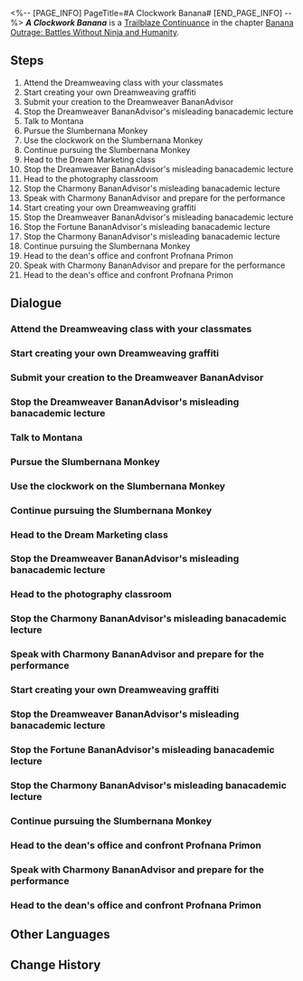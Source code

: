 <%-- [PAGE_INFO]
PageTitle=#A Clockwork Banana#
[END_PAGE_INFO] --%>
{{Stub|Dialogue.}}
{{Mission Infobox
|id            = 1034205
|title         = 
|image         = Mission A Clockwork Banana.png{{subst:void|<!--$UPLOAD:<<SpriteOutput/Chronicle/1034205.png>-<Mission A Clockwork Banana.png>-<Fate's Atlas Images>>-->}}
|type          = Trailblaze Continuance
|event_name    = 
|chapter       = Banana Outrage: Battles Without Ninja and Humanity
|requirements  = [[Trailblaze Continuance]] ''[[Reservoir Monkeys]]'' completed
|summary       = You and your companions start to experience the fascinating classes at Paperfold University, but to your surprise, each class is overseen by a quirky BananAdvisor who abuses their authority and bullies the students. Together with Rappa the Ninja Hero, you help the students and realize these occurrences are related to the evil scientist Dr. Primitive of the Genius Society. Guided by the esteemed director and visiting professor Mr. Reca, you uncover the mastermind behind it all, Profnana Primon. However, just as Rappa is about to subdue him, Mr. Reca interrupts the confrontation abruptly...
|characters    = Trailblazer
|startLocation = [[Penacony]] - [[Penacony Paperfold University College]]
|world         = Penacony
|area          = Penacony Paperfold University College
|prev          = Reservoir Monkeys
|next          = Dead Banana Society
|rewards       = Trailblaze EXP*1,000; Stellar Jade*130; Traveler's Guide*10; Refined Aether*10; Credit*120,000
}}
'''''A Clockwork Banana''''' is a [[Trailblaze Continuance]] in the chapter [[Banana Outrage: Battles Without Ninja and Humanity]].

==Steps==
# Attend the Dreamweaving class with your classmates
# Start creating your own Dreamweaving graffiti
# Submit your creation to the Dreamweaver BananAdvisor
# Stop the Dreamweaver BananAdvisor's misleading banacademic lecture
# Talk to Montana
# Pursue the Slumbernana Monkey
# Use the clockwork on the Slumbernana Monkey
# Continue pursuing the Slumbernana Monkey
# Head to the Dream Marketing class
# Stop the Dreamweaver BananAdvisor's misleading banacademic lecture
# Head to the photography classroom
# Stop the Charmony BananAdvisor's misleading banacademic lecture
# Speak with Charmony BananAdvisor and prepare for the performance
# Start creating your own Dreamweaving graffiti
# Stop the Dreamweaver BananAdvisor's misleading banacademic lecture
# Stop the Fortune BananAdvisor's misleading banacademic lecture
# Stop the Charmony BananAdvisor's misleading banacademic lecture
# Continue pursuing the Slumbernana Monkey
# Head to the dean's office and confront Profnana Primon
# Speak with Charmony BananAdvisor and prepare for the performance
# Head to the dean's office and confront Profnana Primon

<!--
==Gameplay Notes==

--><!--
==Trial Character==

-->
==Dialogue==
{{Stub Dialogue}}

===Attend the Dreamweaving class with your classmates===
{{Mission Description|type=continuance|location=Penacony Paperfold University College|Leisurely break time is almost over, and it is crucial to be on time for your first lesson. Please do not be late, refrain from chatting in class, and focus on the lecture... although you might be tempted not to. Rules are made to be broken, after all.<br />Head to your first class and hope that the Dreamweaver Academy is not actually getting students to start with manual labor.}}
{{Dialogue Start}}
:{{tx}}
{{Dialogue End}}

===Start creating your own Dreamweaving graffiti===
{{Mission Description|type=continuance|location=Penacony Paperfold University College|update|The Dreamweaving class has started, and thankfully, your first task doesn't involve dealing with concrete. Everything in this class feels fresh, from creative artwork to your ninja classmate and monkey mentor. It seems like these two elements are intertwined in your academic journey.<br />Use your hands... or your brain to craft your own masterpiece!}}
{{Dialogue Start}}
:{{tx}}
{{Dialogue End}}

===Submit your creation to the Dreamweaver BananAdvisor===
{{Dialogue Start}}
:{{tx}}
{{Dialogue End}}

===Stop the Dreamweaver BananAdvisor's misleading banacademic lecture===
{{Dialogue Start}}
:{{tx}}
{{Dialogue End}}

===Talk to Montana===
{{Mission Description|type=continuance|location=Penacony Paperfold University College|update|As expected, you completely disrupt the classroom. However, the dean's reaction to students challenging a teacher feels surreal, almost like a scene from a sci-fi game, and all your classmates are on your side. The school environment is surprisingly open-minded.<br />Look, your classmates have shown up.}}
{{Dialogue Start}}
:{{tx}}
{{Dialogue End}}

===Pursue the Slumbernana Monkey===
{{Mission Description|type=continuance|location=Penacony Paperfold University College|update|Your recently acquired monkey has run away. As suspected, you can never fully trust university peers who are promoting stuff.<br />Give chase. The consumer protection laws in Penacony is not robust enough to protect your rights.}}
{{Dialogue Start}}
:{{tx}}
{{Dialogue End}}

===Use the clockwork on the Slumbernana Monkey===
{{Mission Description|type=continuance|location=Penacony Paperfold University College|update|Alarming! In the Dream Marketing class, deceptive and malevolent rhetoric is rampant. If this fiendling continues its misguidance of the students, it could cause serious consequences! Baseball Bat Ninja! Use your ninjutsu to stop it!<br />Try using your Clockwork on the monkey... You can't help but wonder just how many uses Clockwork has. Maybe try it on a trashcan next time?}}
{{Dialogue Start}}
:{{tx}}
{{Dialogue End}}

===Continue pursuing the Slumbernana Monkey===
{{Dialogue Start}}
:{{tx}}
{{Dialogue End}}

===Head to the Dream Marketing class===
{{Mission Description|type=continuance|location=Penacony Paperfold University College|update|Once again, you come across the ninja and the monkey-headed teacher. Looks like corruption is rampant within the academy. Unfortunately, this seems to be a part of the Mappou Age of the Dharma... Get moving, ninja! Keep an eye on the Fiendling Pest's activities.<br />Oh, you're wondering about the sudden change in text style? It's to match the theme of the story, naturally.}}
{{Dialogue Start}}
:{{tx}}
{{Dialogue End}}

===Stop the Dreamweaver BananAdvisor's misleading banacademic lecture===
{{Mission Description|type=continuance|location=Penacony Paperfold University College|update|The Dreamweaving class has started, and thankfully, your first task doesn't involve dealing with concrete. Everything in this class feels fresh, from creative artwork to your ninja classmate and monkey mentor. It seems like these two elements are intertwined in your academic journey.<br />Use your hands... or your brain to craft your own masterpiece!}}
{{Dialogue Start}}
:{{tx}}
{{Dialogue End}}

===Head to the photography classroom===
{{Mission Description|type=continuance|location=Penacony Paperfold University College|update|Shocking! Evil Ninja Osaru is, in reality, a notorious intergalactic criminal! If his minions continue wreaking havoc in the Dreamlands, even sweet dreams could turn into a nightmare... No, you can't let that happen! Before your Alfalfa credits run out, you must stop the arrival of the Mappou Age of the Dharma even at the cost of your life!<br />Head to the photography classroom and confront the next BananAdvisor... and take a guess at which of the Sweet Dreams Troupe's heads they have tampered with.}}
{{Dialogue Start}}
:{{tx}}
{{Dialogue End}}

===Stop the Charmony BananAdvisor's misleading banacademic lecture===
{{Mission Description|type=continuance|location=Penacony Paperfold University College|update|Atrocious! The dino fiendling is once again terrorizing ninjas, spreading malevolence under the guise of mentorship. As the Trailblaze advanced ninja, partnered with the Dazzling Ninja Hero, how can you stand by and watch such wickedness? Have you closed your eyes and entered the eternal sleep already? Your baseball bat of justice is now as firm as a vajra scepter!<br />Alright, it's time to take action.}}
{{Dialogue Start}}
:{{tx}}
{{Dialogue End}}

===Speak with Charmony BananAdvisor and prepare for the performance===
{{Mission Description|type=continuance|location=Penacony Paperfold University College|update|Atrocious! The dino fiendling is once again terrorizing ninjas, spreading malevolence under the guise of mentorship. As the Trailblaze advanced ninja, partnered with the Dazzling Ninja Hero, how can you stand by and watch such wickedness? Have you closed your eyes and entered the eternal sleep already? Your baseball bat of justice is now as firm as a vajra scepter!<br />Despite the inspiring dialogue, the script dictates your compulsory involvement in this farce with this dino... I mean, this monkey.}}
{{Dialogue Start}}
:{{tx}}
{{Dialogue End}}

===Start creating your own Dreamweaving graffiti===
{{Mission Description|type=continuance|location=Penacony Paperfold University College|update|The Dreamweaving class has started, and thankfully, your first task doesn't involve dealing with concrete. Everything in this class feels fresh, from creative artwork to your ninja classmate and monkey mentor. It seems like these two elements are intertwined in your academic journey.<br />Use your hands... or your brain to craft your own masterpiece!}}
{{Dialogue Start}}
:{{tx}}
{{Dialogue End}}

===Stop the Dreamweaver BananAdvisor's misleading banacademic lecture===
{{Dialogue Start}}
:{{tx}}
{{Dialogue End}}

===Stop the Fortune BananAdvisor's misleading banacademic lecture===
{{Mission Description|type=continuance|location=Penacony Paperfold University College|update|Alarming! In the Dream Marketing class, deceptive and malevolent rhetoric is rampant. If this fiendling continues its misguidance, it could have caused serious consequences! Baseball Bat Ninja! Use your ninjutsu to stop it!<br />Turns out something is definitely wrong with those BananAdvisors, so don't hesitate to get physical... Or maybe you never had reservations in the first place?}}
{{Dialogue Start}}
:{{tx}}
{{Dialogue End}}

===Stop the Charmony BananAdvisor's misleading banacademic lecture===
{{Mission Description|type=continuance|location=Penacony Paperfold University College|update|Atrocious! The dino fiendling is once again terrorizing ninjas, spreading malevolence under the guise of mentorship. As the Trailblaze advanced ninja, partnered with the Dazzling Ninja Hero, how can you stand by and watch such wickedness? Have you closed your eyes and entered the eternal sleep already? Your baseball bat of justice is now as firm as a vajra scepter!<br />Alright, it's time to take action.}}
{{Dialogue Start}}
:{{tx}}
{{Dialogue End}}

===Continue pursuing the Slumbernana Monkey===
{{Mission Description|type=continuance|location=Penacony Paperfold University College|update|Alarming! In the Dream Marketing class, deceptive and malevolent rhetoric is rampant. If this fiendling continues its misguidance of the students, it could cause serious consequences! Baseball Bat Ninja! Use your ninjutsu to stop it!<br />Try using your Clockwork on the monkey... You can't help but wonder just how many uses Clockwork has. Maybe try it on a trashcan next time?}}
{{Dialogue Start}}
:{{tx}}
{{Dialogue End}}

===Head to the dean's office and confront Profnana Primon===
{{Mission Description|type=continuance|location=Penacony Paperfold University College|update|By the Great Lan above! The Evil Ninja's schemes have been exposed! This monkey farce must have been orchestrated by an elusive mastermind, and the Fiendling Chief seems highly suspicious. Let's interrogate first and ask questions later!<br />You have taken down all the fake teachers, and now it's the dean's turn... School regulations, you say? Oh, they weren't included in the data bank, right?}}
{{Dialogue Start}}
:{{tx}}
{{Dialogue End}}

===Speak with Charmony BananAdvisor and prepare for the performance===
{{Mission Description|type=continuance|location=Penacony Paperfold University College|update|Atrocious! The dino fiendling is once again terrorizing ninjas, spreading malevolence under the guise of mentorship. As the Trailblaze advanced ninja, partnered with the Dazzling Ninja Hero, how can you stand by and watch such wickedness? Have you closed your eyes and entered the eternal sleep already? Your baseball bat of justice is now as firm as a vajra scepter!<br />Despite the inspiring dialogue, the script dictates your compulsory involvement in this farce with this dino... I mean, this monkey.}}
{{Dialogue Start}}
:{{tx}}
{{Dialogue End}}

===Head to the dean's office and confront Profnana Primon===
{{Mission Description|type=continuance|location=Penacony Paperfold University College|update|By the Great Lan above! The Evil Ninja's schemes have been exposed! This monkey farce must have been orchestrated by an elusive mastermind, and the Fiendling Chief seems highly suspicious. Let's interrogate first and ask questions later!<br />You have taken down all the fake teachers, and now it's the dean's turn... School regulations, you say? Oh, they weren't included in the data bank, right?}}
{{Dialogue Start}}
:{{tx}}
{{Dialogue End}}

==Other Languages==
{{Other Languages
|en   = A Clockwork Banana
|zhs  = 发条香蕉
|zht  = 發條香蕉
|ja   = 機械じかけのバナナ
|ko   = 시계태엽 바나나
|es   = La banana mecánica
|fr   = Banane mécanique
|ru   = Заводной банан
|th   = บานาน่าไขลาน
|vi   = Chuối Dây Cót
|de   = Uhrwerk Banane
|id   = Pisang Mekanis
|pt   = Banana Mecânica
}}

==Change History==
{{Change History|2.6}}
